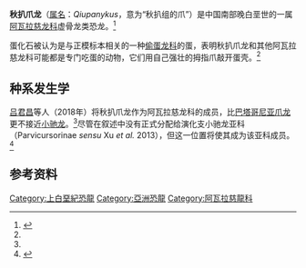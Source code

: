 {{Automatic taxobox 
| fossil_range = [[晚白垩世|晚白垩世]]，{{fossil range|72|66}}
| display_parents = 3
| taxon = Qiupanykus
| authority = [[吕君昌|Lü]] ''et al'', [[2018年|2018]]
| type_species = '''张氏秋扒爪龙''<br />Qiupanykus zhangi'''''
| authority = Lü ''et al.'', 2018
}}

'''秋扒爪龙'''（[[属名|属名]]：''Qiupanykus''，意为“秋扒组的爪”）是中国南部晚白垩世{{le|秋扒组|Qiupa Formation}}的一属[[阿瓦拉慈龙科|阿瓦拉慈龙科]]虚骨龙类恐龙。<ref name=lu>{{cite journal|url=http://chinageology.cgs.cn/article/id/5b2ca616-1998-40f5-a320-5309ae7e30d1?viewType=HTML&pageType=en |last=Lü |first=JC |last2=Xu |first2=L |last3=Chang |first3=HL |last4=Jia |first4=SH |last5=Zhang |first5=JM |last6=Gao |first6=DS |last7=Zhang |first7=YY |last8=Zhang |first8=CJ |last9=Ding |first9=F |year=2018 |title=A new alvarezsaurid dinosaur from the Late Cretaceous Qiupa Formation of Luanchuan, Henan Province, central China |journal=China Geology |volume=1 |pages=28–35 |doi=10.31035/cg2018005|doi-access=}}</ref>

蛋化石被认为是与正模标本相关的一种[[偷蛋龙科|偷蛋龙科]]的蛋，表明秋扒爪龙和其他阿瓦拉慈龙科可能都是专门吃蛋的动物，它们用自己强壮的拇指爪敲开蛋壳。<ref name=lu/>

==种系发生学==
[[吕君昌|吕君昌]]等人（2018年）将秋扒爪龙作为阿瓦拉慈龙科的成员，比[[巴塔哥尼亚爪龙|巴塔哥尼亚爪龙]]更不接近[[小驰龙|小驰龙]]。<ref name=lu/>尽管在叙述中没有正式分配给演化支小驰龙亚科（Parvicursorinae ''sensu'' Xu ''et al.'' 2013），但这一位置将使其成为该亚科成员。<ref name="Xu2013">{{cite journal |last1=Xu |first1=X. |last2=Upchurch |first2=P. |last3=Ma |first3=Q. |last4=Pittman |first4=M. |last5=Choiniere |first5=J. |last6=Sullivan |first6=C. |last7=Hone |first7=D.W.E. |last8=Tan |first8=Q. |last9=Tan |first9=L. |last10=Xiao |first10=D. |last11=Han |first11=F. |title=Osteology of the Late Cretaceous alvarezsauroid ''Linhenykus monodactylus'' from China and comments on alvarezsauroid biogeography |journal=Acta Palaeontologica Polonica |date=2013 |volume=58 |issue=1 |pages=25–46}}</ref>

==参考资料==
{{Reflist}}
{{手盜龍類|M.}}
{{Taxonbar|from=Q56603904}}

{{theropod-stub}}
[[Category:上白堊紀恐龍|Category:上白堊紀恐龍]]
[[Category:亞洲恐龍|Category:亞洲恐龍]]
[[Category:阿瓦拉慈龍科|Category:阿瓦拉慈龍科]]